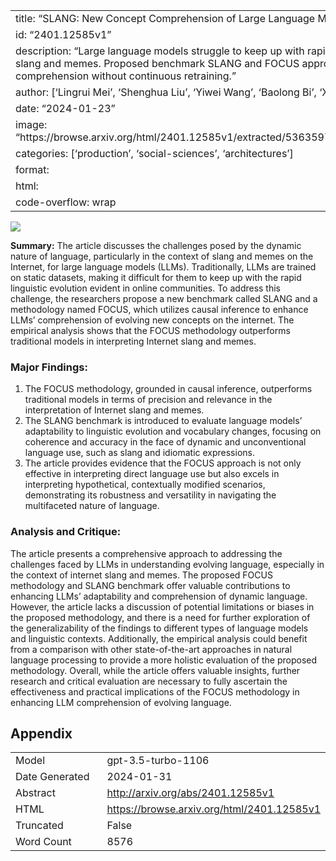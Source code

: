 
---
title: "SLANG: New Concept Comprehension of Large Language Models"
id: "2401.12585v1"
description: "Large language models struggle to keep up with rapidly evolving internet slang and memes. Proposed benchmark SLANG and FOCUS approach improve comprehension without continuous retraining."
author: ['Lingrui Mei', 'Shenghua Liu', 'Yiwei Wang', 'Baolong Bi', 'Xueqi Chen']
date: "2024-01-23"
image: "https://browse.arxiv.org/html/2401.12585v1/extracted/5363597/figures/example.png"
categories: ['production', 'social-sciences', 'architectures']
format:
  html:
    code-overflow: wrap
---

![](https://browse.arxiv.org/html/2401.12585v1/extracted/5363597/figures/example.png)

**Summary:**
The article discusses the challenges posed by the dynamic nature of language, particularly in the context of slang and memes on the Internet, for large language models (LLMs). Traditionally, LLMs are trained on static datasets, making it difficult for them to keep up with the rapid linguistic evolution evident in online communities. To address this challenge, the researchers propose a new benchmark called SLANG and a methodology named FOCUS, which utilizes causal inference to enhance LLMs' comprehension of evolving new concepts on the internet. The empirical analysis shows that the FOCUS methodology outperforms traditional models in interpreting Internet slang and memes.

### Major Findings:
1. The FOCUS methodology, grounded in causal inference, outperforms traditional models in terms of precision and relevance in the interpretation of Internet slang and memes.
2. The SLANG benchmark is introduced to evaluate language models' adaptability to linguistic evolution and vocabulary changes, focusing on coherence and accuracy in the face of dynamic and unconventional language use, such as slang and idiomatic expressions.
3. The article provides evidence that the FOCUS approach is not only effective in interpreting direct language use but also excels in interpreting hypothetical, contextually modified scenarios, demonstrating its robustness and versatility in navigating the multifaceted nature of language.

### Analysis and Critique:
The article presents a comprehensive approach to addressing the challenges faced by LLMs in understanding evolving language, especially in the context of internet slang and memes. The proposed FOCUS methodology and SLANG benchmark offer valuable contributions to enhancing LLMs' adaptability and comprehension of dynamic language. However, the article lacks a discussion of potential limitations or biases in the proposed methodology, and there is a need for further exploration of the generalizability of the findings to different types of language models and linguistic contexts. Additionally, the empirical analysis could benefit from a comparison with other state-of-the-art approaches in natural language processing to provide a more holistic evaluation of the proposed methodology. Overall, while the article offers valuable insights, further research and critical evaluation are necessary to fully ascertain the effectiveness and practical implications of the FOCUS methodology in enhancing LLM comprehension of evolving language.

## Appendix

|          |          |
|----------|----------|
| Model     | gpt-3.5-turbo-1106       |
| Date Generated     | 2024-01-31       |
| Abstract | [http://arxiv.org/abs/2401.12585v1](http://arxiv.org/abs/2401.12585v1)        |
| HTML     | [https://browse.arxiv.org/html/2401.12585v1](https://browse.arxiv.org/html/2401.12585v1)       |
| Truncated       | False       |
| Word Count       | 8576       |